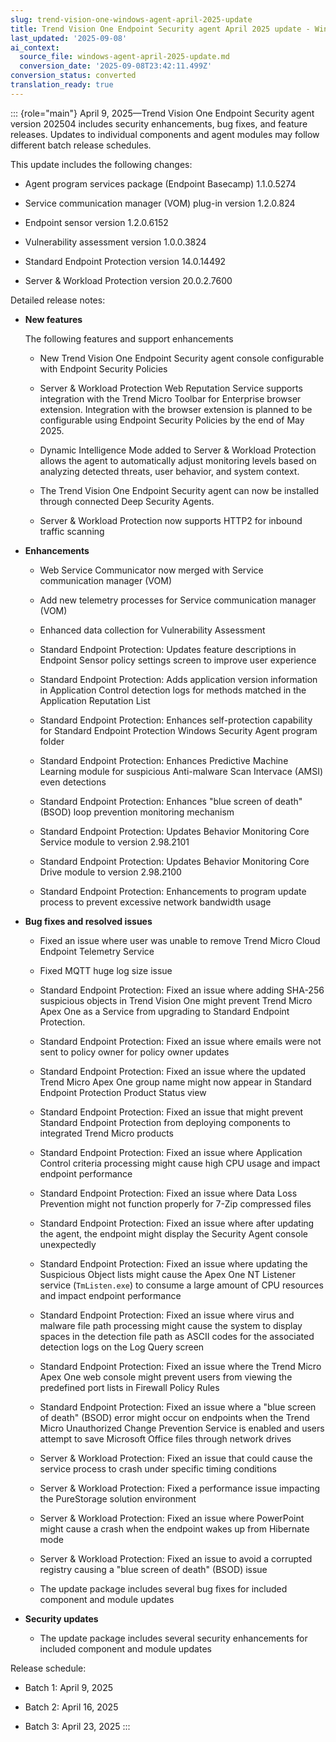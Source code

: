 ```yaml
---
slug: trend-vision-one-windows-agent-april-2025-update
title: Trend Vision One Endpoint Security agent April 2025 update - Windows
last_updated: '2025-09-08'
ai_context:
  source_file: windows-agent-april-2025-update.md
  conversion_date: '2025-09-08T23:42:11.499Z'
conversion_status: converted
translation_ready: true
---
```


::: {role="main"}
April 9, 2025—Trend Vision One Endpoint Security agent version 202504 includes security enhancements, bug fixes, and feature releases. Updates to individual components and agent modules may follow different batch release schedules.

This update includes the following changes:

- Agent program services package (Endpoint Basecamp) 1.1.0.5274

- Service communication manager (VOM) plug-in version 1.2.0.824

- Endpoint sensor version 1.2.0.6152

- Vulnerability assessment version 1.0.0.3824

- Standard Endpoint Protection version 14.0.14492

- Server & Workload Protection version 20.0.2.7600

Detailed release notes:

- **New features**

  The following features and support enhancements

  - New Trend Vision One Endpoint Security agent console configurable with Endpoint Security Policies

  - Server & Workload Protection Web Reputation Service supports integration with the Trend Micro Toolbar for Enterprise browser extension. Integration with the browser extension is planned to be configurable using Endpoint Security Policies by the end of May 2025.

  - Dynamic Intelligence Mode added to Server & Workload Protection allows the agent to automatically adjust monitoring levels based on analyzing detected threats, user behavior, and system context.

  - The Trend Vision One Endpoint Security agent can now be installed through connected Deep Security Agents.

  - Server & Workload Protection now supports HTTP2 for inbound traffic scanning

- **Enhancements**

  - Web Service Communicator now merged with Service communication manager (VOM)

  - Add new telemetry processes for Service communication manager (VOM)

  - Enhanced data collection for Vulnerability Assessment

  - Standard Endpoint Protection: Updates feature descriptions in Endpoint Sensor policy settings screen to improve user experience

  - Standard Endpoint Protection: Adds application version information in Application Control detection logs for methods matched in the Application Reputation List

  - Standard Endpoint Protection: Enhances self-protection capability for Standard Endpoint Protection Windows Security Agent program folder

  - Standard Endpoint Protection: Enhances Predictive Machine Learning module for suspicious Anti-malware Scan Intervace (AMSI) even detections

  - Standard Endpoint Protection: Enhances "blue screen of death" (BSOD) loop prevention monitoring mechanism

  - Standard Endpoint Protection: Updates Behavior Monitoring Core Service module to version 2.98.2101

  - Standard Endpoint Protection: Updates Behavior Monitoring Core Drive module to version 2.98.2100

  - Standard Endpoint Protection: Enhancements to program update process to prevent excessive network bandwidth usage

- **Bug fixes and resolved issues**

  - Fixed an issue where user was unable to remove Trend Micro Cloud Endpoint Telemetry Service

  - Fixed MQTT huge log size issue

  - Standard Endpoint Protection: Fixed an issue where adding SHA-256 suspicious objects in Trend Vision One might prevent Trend Micro Apex One as a Service from upgrading to Standard Endpoint Protection.

  - Standard Endpoint Protection: Fixed an issue where emails were not sent to policy owner for policy owner updates

  - Standard Endpoint Protection: Fixed an issue where the updated Trend Micro Apex One group name might now appear in Standard Endpoint Protection Product Status view

  - Standard Endpoint Protection: Fixed an issue that might prevent Standard Endpoint Protection from deploying components to integrated Trend Micro products

  - Standard Endpoint Protection: Fixed an issue where Application Control criteria processing might cause high CPU usage and impact endpoint performance

  - Standard Endpoint Protection: Fixed an issue where Data Loss Prevention might not function properly for 7-Zip compressed files

  - Standard Endpoint Protection: Fixed an issue where after updating the agent, the endpoint might display the Security Agent console unexpectedly

  - Standard Endpoint Protection: Fixed an issue where updating the Suspicious Object lists might cause the Apex One NT Listener service (`TmListen.exe`) to consume a large amount of CPU resources and impact endpoint performance

  - Standard Endpoint Protection: Fixed an issue where virus and malware file path processing might cause the system to display spaces in the detection file path as ASCII codes for the associated detection logs on the Log Query screen

  - Standard Endpoint Protection: Fixed an issue where the Trend Micro Apex One web console might prevent users from viewing the predefined port lists in Firewall Policy Rules

  - Standard Endpoint Protection: Fixed an issue where a "blue screen of death" (BSOD) error might occur on endpoints when the Trend Micro Unauthorized Change Prevention Service is enabled and users attempt to save Microsoft Office files through network drives

  - Server & Workload Protection: Fixed an issue that could cause the service process to crash under specific timing conditions

  - Server & Workload Protection: Fixed a performance issue impacting the PureStorage solution environment

  - Server & Workload Protection: Fixed an issue where PowerPoint might cause a crash when the endpoint wakes up from Hibernate mode

  - Server & Workload Protection: Fixed an issue to avoid a corrupted registry causing a "blue screen of death" (BSOD) issue

  - The update package includes several bug fixes for included component and module updates

- **Security updates**

  - The update package includes several security enhancements for included component and module updates

Release schedule:

- Batch 1: April 9, 2025

- Batch 2: April 16, 2025

- Batch 3: April 23, 2025
:::

